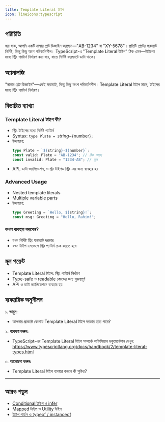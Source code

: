 ```yaml
---
title: Template Literal টাইপ
icon: lineicons:typescript
---
```


## পরিচিতি

ধরা যাক, আপনি একটি নাম্বার প্লেট ডিজাইন করছেন—"AB-1234" বা "XY-5678"। প্রতিটি প্লেটের ফরম্যাট নির্দিষ্ট, কিন্তু কিছু অংশ পরিবর্তনশীল। TypeScript-এ "Template Literal টাইপ" ঠিক এমন—টাইপের মধ্যে স্ট্রিং প্যাটার্ন নির্ধারণ করা যায়, যাতে নির্দিষ্ট ফরম্যাটে ডাটা থাকে।

## অ্যানালজি

"নাম্বার প্লেট ডিজাইন"—একই ফরম্যাট, কিন্তু কিছু অংশ পরিবর্তনশীল। Template Literal টাইপ মানে, টাইপের মধ্যে স্ট্রিং প্যাটার্ন নির্ধারণ।

## বিস্তারিত ব্যাখ্যা

### Template Literal টাইপ কী?
- স্ট্রিং টাইপের মধ্যে নির্দিষ্ট প্যাটার্ন
- Syntax: `type Plate = `${string}-${number}`;`
- উদাহরণ:
  ```typescript
  type Plate = `${string}-${number}`;
  const valid: Plate = "AB-1234"; // ঠিক আছে
  const invalid: Plate = "1234-AB"; // ভুল
  ```
- API, ডাটা ভ্যালিডেশন, ও স্ট্রং টাইপড স্ট্রিং-এর জন্য ব্যবহার হয়

### Advanced Usage
- Nested template literals
- Multiple variable parts
- উদাহরণ:
  ```typescript
  type Greeting = `Hello, ${string}!`;
  const msg: Greeting = "Hello, Rahim!";
  ```

### কখন ব্যবহার করবেন?
- যখন নির্দিষ্ট স্ট্রিং ফরম্যাট দরকার
- যখন টাইপ-লেভেলে স্ট্রিং প্যাটার্ন চেক করতে হবে

## মূল পয়েন্ট

- Template Literal টাইপ: স্ট্রিং প্যাটার্ন নির্ধারণ
- Type-safe ও readable কোডের জন্য গুরুত্বপূর্ণ
- API ও ডাটা ভ্যালিডেশনে ব্যবহার হয়

## ব্যবহারিক অনুশীলন

১. **ভাবুন:**
   - আপনার প্রজেক্টে কোথায় Template Literal টাইপ দরকার হতে পারে?

২. **গবেষণা করুন:**
   - TypeScript-এর Template Literal টাইপ সম্পর্কে অফিসিয়াল ডকুমেন্টেশন দেখুন: https://www.typescriptlang.org/docs/handbook/2/template-literal-types.html

৩. **আলোচনা করুন:**
   - Template Literal টাইপ ব্যবহার করলে কী সুবিধা?

---

## আরও পড়ুন
- [Conditional টাইপ ও infer](/typescript/conditional-types)
- [Mapped টাইপ ও Utility টাইপ](/typescript/utility-types)
- [টাইপ গার্ডস ও typeof / instanceof](/typescript/type-guards)
